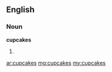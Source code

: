 ==English==

===Noun===
'''cupcakes'''

# {{plural of|[[cupcake]]}}

[[ar:cupcakes]]
[[mg:cupcakes]]
[[my:cupcakes]]